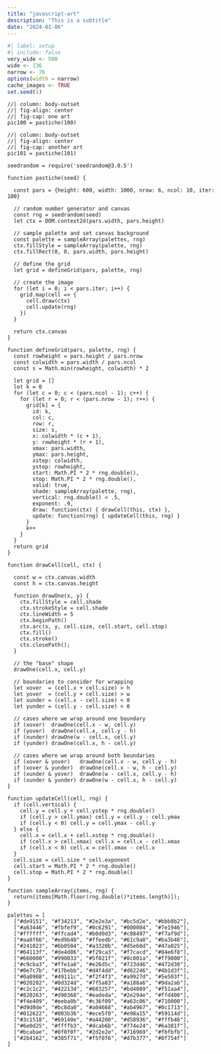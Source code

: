 ```yaml
---
title: "javascript-art"
description: "This is a subtitle"
date: "2024-01-06"
--- 
```


<!--------------- my typical setup ----------------->

```r
#| label: setup
#| include: false
very_wide <- 500
wide <- 136
narrow <- 76
options(width = narrow)
cache_images <- TRUE
set.seed(1)
```

<!--------------- post begins here ----------------->

```ojs
//| column: body-outset
//| fig-align: center
//| fig-cap: one art
pic100 = pastiche(100)
```

```ojs
//| column: body-outset
//| fig-align: center
//| fig-cap: another art
pic101 = pastiche(101)
```

```ojs
seedrandom = require('seedrandom@3.0.5')
```


```ojs
function pastiche(seed) {

  const pars = {height: 600, width: 1000, nrow: 6, ncol: 10, iter: 100}
  
  // random number generator and canvas
  const rng = seedrandom(seed)
  let ctx = DOM.context2d(pars.width, pars.height)  
  
  // sample palette and set canvas background
  const palette = sampleArray(palettes, rng)
  ctx.fillStyle = sampleArray(palette, rng)
  ctx.fillRect(0, 0, pars.width, pars.height)

  // define the grid
  let grid = defineGrid(pars, palette, rng)

  // create the image
  for (let i = 0; i < pars.iter; i++) {
    grid.map(cell => {
      cell.draw(ctx)
      cell.update(rng)
    })
  }

  return ctx.canvas
}
```


```ojs
function defineGrid(pars, palette, rng) {
  const rowheight = pars.height / pars.nrow
  const colwidth = pars.width / pars.ncol
  const s = Math.min(rowheight, colwidth) * 2
  
  let grid = []
  let k = 0
  for (let c = 0; c < (pars.ncol - 1); c++) {
    for (let r = 0; r < (pars.nrow - 1); r++) {
      grid[k] = {
        id: k,
        col: c,
        row: r,
        size: s,
        x: colwidth * (c + 1),
        y: rowheight * (r + 1),
        xmax: pars.width,
        ymax: pars.height,
        xstep: colwidth,
        ystep: rowheight,
        start: Math.PI * 2 * rng.double(),
        stop: Math.PI * 2 * rng.double(),
        valid: true,
        shade: sampleArray(palette, rng),
        vertical: rng.double() < .5,
        exponent: .9,
        draw: function(ctx) { drawCell(this, ctx) },
        update: function(rng) { updateCell(this, rng) }
      }
      k++
    }
  }
  return grid
}
```

```ojs
function drawCell(cell, ctx) {
  
  const w = ctx.canvas.width
  const h = ctx.canvas.height
  
  function drawOne(x, y) {
    ctx.fillStyle = cell.shade
    ctx.strokeStyle = cell.shade
    ctx.lineWidth = 5
    ctx.beginPath()
    ctx.arc(x, y, cell.size, cell.start, cell.stop)
    ctx.fill()
    ctx.stroke()
    ctx.closePath();
  }
  
  // the "base" shape
  drawOne(cell.x, cell.y)
  
  // boundaries to consider for wrapping
  let xover  = (cell.x + cell.size) > h      
  let yover  = (cell.y + cell.size) > w
  let xunder = (cell.x - cell.size) < 0
  let yunder = (cell.y - cell.size) < 0
  
  // cases where we wrap around one boundary
  if (xover)  drawOne(cell.x - w, cell.y)
  if (yover)  drawOne(cell.x, cell.y - h)
  if (xunder) drawOne(w - cell.x, cell.y)
  if (yunder) drawOne(cell.x, h - cell.y)
  
  // cases where we wrap around both boundaries
  if (xover & yover)   drawOne(cell.x - w, cell.y - h)
  if (xover & yunder)  drawOne(cell.x - w, h - cell.y)
  if (xunder & yover)  drawOne(w - cell.x, cell.y - h)
  if (xunder & yunder) drawOne(w - cell.x, h - cell.y)
}
```    

```ojs
function updateCell(cell, rng) {
  if (cell.vertical) {
    cell.y = cell.y + cell.ystep * rng.double()
    if (cell.y > cell.ymax) cell.y = cell.y - cell.ymax
    if (cell.y < 0) cell.y = cell.ymax - cell.y
  } else {
    cell.x = cell.x + cell.xstep * rng.double()
    if (cell.x > cell.xmax) cell.x = cell.x - cell.xmax
    if (cell.x < 0) cell.x = cell.xmax - cell.x
  }
  cell.size = cell.size * cell.exponent
  cell.start = Math.PI * 2 * rng.double()
  cell.stop = Math.PI * 2 * rng.double()
}
```

```ojs
function sampleArray(items, rng) {
  return(items[Math.floor(rng.double()*items.length)]);
}
```

```ojs
palettes = [
  ["#de9151", "#f34213", "#2e2e3a", "#bc5d2e", "#bbb8b2"],
  ["#a63446", "#fbfef9", "#0c6291", "#000004", "#7e1946"],
  ["#ffffff", "#ffcad4", "#b0d0d3", "#c08497", "#f7af9d"],
  ["#aa8f66", "#ed9b40", "#ffeedb", "#61c9a8", "#ba3b46"],
  ["#241023", "#6b0504", "#a3320b", "#d5e68d", "#47a025"],
  ["#64113f", "#de4d86", "#f29ca3", "#f7cacd", "#84e6f8"],
  ["#660000", "#990033", "#5f021f", "#8c001a", "#ff9000"],
  ["#c9cba3", "#ffe1a8", "#e26d5c", "#723d46", "#472d30"],
  ["#0e7c7b", "#17bebb", "#d4f4dd", "#d62246", "#4b1d3f"],
  ["#0a0908", "#49111c", "#f2f4f3", "#a9927d", "#5e503f"],
  ["#020202", "#0d324d", "#7f5a83", "#a188a6", "#9da2ab"],
  ["#c2c1c2", "#42213d", "#683257", "#bd4089", "#f51aa4"],
  ["#820263", "#d90368", "#eadeda", "#2e294e", "#ffd400"],
  ["#f4e409", "#eeba0b", "#c36f09", "#a63c06", "#710000"],
  ["#d9d0de", "#bc8da0", "#a04668", "#ab4967", "#0c1713"],
  ["#012622", "#003b36", "#ece5f0", "#e98a15", "#59114d"],
  ["#3c1518", "#69140e", "#a44200", "#d58936", "#fffb46"],
  ["#6e0d25", "#ffffb3", "#dcab6b", "#774e24", "#6a381f"],
  ["#bcabae", "#0f0f0f", "#2d2e2e", "#716969", "#fbfbfb"],
  ["#2b4162", "#385f71", "#f5f0f6", "#d7b377", "#8f754f"]
]
```
